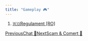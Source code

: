 ```yaml
---
title: "Gameplay 🎮"
---
```


1. [🇷🇴Regulament \[RO\]](/)

[PreviousChat 💬](/regulament-ro/chat)[NextScam & Comert 🤝](/regulament-ro/scam-and-comert)
